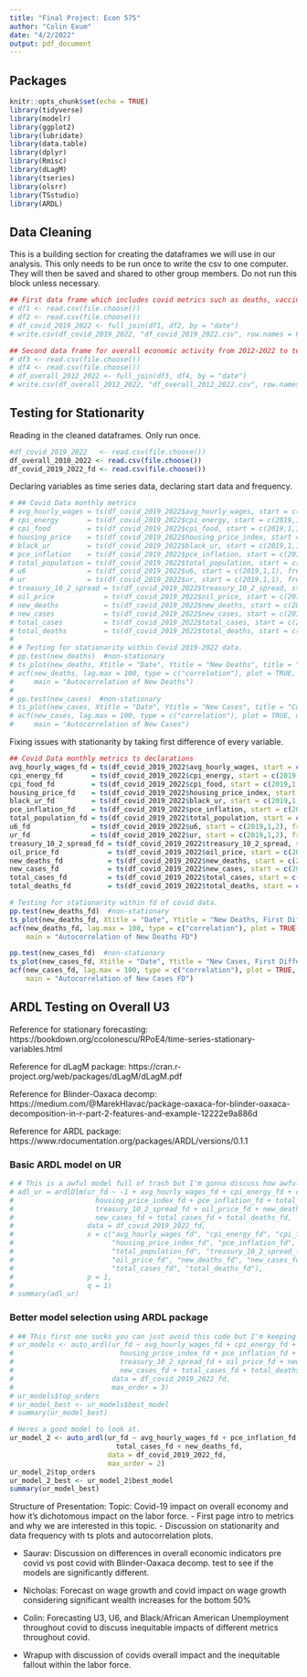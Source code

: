 ---
title: "Final Project: Econ 575"
author: "Colin Exum"
date: "4/2/2022"
output: pdf_document
---

## Packages ##
```{r setup, include=FALSE}
knitr::opts_chunk$set(echo = TRUE)
library(tidyverse)
library(modelr)
library(ggplot2)
library(lubridate)
library(data.table)
library(dplyr)
library(Rmisc)
library(dLagM)
library(tseries)
library(olsrr)
library(TSstudio)
library(ARDL)
```


## Data Cleaning ##
This is a building section for creating the dataframes we will use in our analysis. This only needs to be run once to write the csv to one computer. They will then be saved and shared to other group members. Do not run this block unless necessary. 
```{r}
## First data frame which includes covid metrics such as deaths, vaccinations, cases, etc...
# df1 <- read.csv(file.choose())
# df2 <- read.csv(file.choose())
# df_covid_2019_2022 <- full_join(df1, df2, by = "date")
# write.csv(df_covid_2019_2022, "df_covid_2019_2022.csv", row.names = FALSE)

## Second data frame for overall economic activity from 2012-2022 to test differences pre and post covid. 
# df3 <- read.csv(file.choose())
# df4 <- read.csv(file.choose())
# df_overall_2012_2022 <- full_join(df3, df4, by = "date")
# write.csv(df_overall_2012_2022, "df_overall_2012_2022.csv", row.names = FALSE)
```

## Testing for Stationarity  ##
Reading in the cleaned dataframes. Only run once. 
```{r}
#df_covid_2019_2022   <- read.csv(file.choose())
df_overall_2010_2022 <- read.csv(file.choose())
df_covid_2019_2022_fd <- read.csv(file.choose())
```

Declaring variables as time series data, declaring start data and frequency. 
```{r}
# ## Covid Data monthly metrics
# avg_hourly_wages = ts(df_covid_2019_2022$avg_hourly_wages, start = c(2019,1,1), frequency = 12)
# cpi_energy       = ts(df_covid_2019_2022$cpi_energy, start = c(2019,1,1), frequency = 12)
# cpi_food         = ts(df_covid_2019_2022$cpi_food, start = c(2019,1,1), frequency = 12)
# housing_price    = ts(df_covid_2019_2022$housing_price_index, start = c(2019,1,1), frequency = 12)
# black_ur         = ts(df_covid_2019_2022$black_ur, start = c(2019,1,1), frequency = 12)
# pce_inflation    = ts(df_covid_2019_2022$pce_inflation, start = c(2019,1,1), frequency = 12)
# total_population = ts(df_covid_2019_2022$total_population, start = c(2019,1,1), frequency = 12)
# u6               = ts(df_covid_2019_2022$u6, start = c(2019,1,1), frequency = 12)
# ur               = ts(df_covid_2019_2022$ur, start = c(2019,1,1), frequency = 12)
# treasury_10_2_spread = ts(df_covid_2019_2022$treasury_10_2_spread, start = c(2019,1,1), frequency = 12)
# oil_price            = ts(df_covid_2019_2022$oil_price, start = c(2019,1,1), frequency = 12)
# new_deaths           = ts(df_covid_2019_2022$new_deaths, start = c(2019,1,1), frequency = 12)
# new_cases            = ts(df_covid_2019_2022$new_cases, start = c(2019,1,1), frequency = 12)
# total_cases          = ts(df_covid_2019_2022$total_cases, start = c(2019,1,1), frequency = 12)
# total_deaths         = ts(df_covid_2019_2022$total_deaths, start = c(2019,1,1), frequency = 12)
# 
# # Testing for stationarity within Covid 2019-2022 data. 
# pp.test(new_deaths)  #non-stationary
# ts_plot(new_deaths, Xtitle = "Date", Ytitle = "New Deaths", title = "Covid Data 2019-2022")
# acf(new_deaths, lag.max = 100, type = c("correlation"), plot = TRUE, na.action = na.pass,
#     main = "Autocorrelation of New Deaths")
# 
# pp.test(new_cases)  #non-stationary
# ts_plot(new_cases, Xtitle = "Date", Ytitle = "New Cases", title = "Covid Data 2019-2022")
# acf(new_cases, lag.max = 100, type = c("correlation"), plot = TRUE, na.action = na.pass,
#     main = "Autocorrelation of New Cases")
```

Fixing issues with stationarity by taking first difference of every variable.
```{r}
## Covid Data monthly metrics ts declarations
avg_hourly_wages_fd = ts(df_covid_2019_2022$avg_hourly_wages, start = c(2019,1,2), frequency = 12)
cpi_energy_fd       = ts(df_covid_2019_2022$cpi_energy, start = c(2019,1,2), frequency = 12)
cpi_food_fd         = ts(df_covid_2019_2022$cpi_food, start = c(2019,1,2), frequency = 12)
housing_price_fd    = ts(df_covid_2019_2022$housing_price_index, start = c(2019,1,2), frequency = 12)
black_ur_fd         = ts(df_covid_2019_2022$black_ur, start = c(2019,1,2), frequency = 12)
pce_inflation_fd    = ts(df_covid_2019_2022$pce_inflation, start = c(2019,1,2), frequency = 12)
total_population_fd = ts(df_covid_2019_2022$total_population, start = c(2019,1,2), frequency = 12)
u6_fd               = ts(df_covid_2019_2022$u6, start = c(2019,1,2), frequency = 12)
ur_fd               = ts(df_covid_2019_2022$ur, start = c(2019,1,2), frequency = 12)
treasury_10_2_spread_fd = ts(df_covid_2019_2022$treasury_10_2_spread, start = c(2019,1,2), frequency = 12)
oil_price_fd            = ts(df_covid_2019_2022$oil_price, start = c(2019,1,2), frequency = 12)
new_deaths_fd           = ts(df_covid_2019_2022$new_deaths, start = c(2019,1,2), frequency = 12)
new_cases_fd            = ts(df_covid_2019_2022$new_cases, start = c(2019,1,2), frequency = 12)
total_cases_fd          = ts(df_covid_2019_2022$total_cases, start = c(2019,1,2), frequency = 12)
total_deaths_fd         = ts(df_covid_2019_2022$total_deaths, start = c(2019,1,2), frequency = 12)

# Testing for stationarity within fd of covid data. 
pp.test(new_deaths_fd)  #non-stationary
ts_plot(new_deaths_fd, Xtitle = "Date", Ytitle = "New Deaths, First Difference", title = "Covid Data 2019-2022")
acf(new_deaths_fd, lag.max = 100, type = c("correlation"), plot = TRUE, na.action = na.pass,
    main = "Autocorrelation of New Deaths FD")

pp.test(new_cases_fd)  #non-stationary
ts_plot(new_cases_fd, Xtitle = "Date", Ytitle = "New Cases, First Difference", title = "Covid Data 2019-2022")
acf(new_cases_fd, lag.max = 100, type = c("correlation"), plot = TRUE, na.action = na.pass,
    main = "Autocorrelation of New Cases FD")
```

## ARDL Testing on Overall U3 ##
Reference for stationary forecasting: https://bookdown.org/ccolonescu/RPoE4/time-series-stationary-variables.html

Reference for dLagM package: 
https://cran.r-project.org/web/packages/dLagM/dLagM.pdf

Reference for Blinder-Oaxaca decomp: 
https://medium.com/@MarekHlavac/package-oaxaca-for-blinder-oaxaca-decomposition-in-r-part-2-features-and-example-12222e9a886d

Reference for ARDL package: 
https://www.rdocumentation.org/packages/ARDL/versions/0.1.1

### Basic ARDL model on UR ###
```{r}
# # This is a awful model full of trash but I'm gonna discuss how awful it is in the paper. 
# adl_ur = ardlDlm(ur_fd ~ -1 + avg_hourly_wages_fd + cpi_energy_fd + cpi_food_fd + 
#                    housing_price_index_fd + pce_inflation_fd + total_population_fd + 
#                    treasury_10_2_spread_fd + oil_price_fd + new_deaths_fd + 
#                    new_cases_fd + total_cases_fd + total_deaths_fd,
#                  data = df_covid_2019_2022_fd,
#                  x = c("avg_hourly_wages_fd", "cpi_energy_fd", "cpi_food_fd",
#                        "housing_price_index_fd", "pce_inflation_fd", 
#                        "total_population_fd", "treasury_10_2_spread_fd", 
#                        "oil_price_fd", "new_deaths_fd", "new_cases_fd",
#                        "total_cases_fd", "total_deaths_fd"),
#                  p = 1, 
#                  q = 1)
# summary(adl_ur)
```

### Better model selection using ARDL package ###
```{r}
# ## This first one sucks you can just avoid this code but I'm keeping it for reference later.
# ur_models <- auto_ardl(ur_fd ~ avg_hourly_wages_fd + cpi_energy_fd + cpi_food_fd + 
#                          housing_price_index_fd + pce_inflation_fd + total_population_fd +
#                          treasury_10_2_spread_fd + oil_price_fd + new_deaths_fd +
#                          new_cases_fd + total_cases_fd + total_deaths_fd,
#                        data = df_covid_2019_2022_fd,
#                        max_order = 3)
# ur_models$top_orders
# ur_model_best <- ur_models$best_model
# summary(ur_model_best)
```

```{r}
# Heres a good model to look at. 
ur_model_2 <- auto_ardl(ur_fd ~ avg_hourly_wages_fd + pce_inflation_fd + new_cases_fd + 
                          total_cases_fd + new_deaths_fd,
                        data = df_covid_2019_2022_fd, 
                        max_order = 2)
ur_model_2$top_orders
ur_model_2_best <- ur_model_2$best_model
summary(ur_model_best)
```




Structure of Presentation: 
Topic: Covid-19 impact on overall economy and how it's dichotomous impact on the labor force. 
- First page intro to metrics and why we are interested in this topic. 
- Discussion on stationarity and data frequency with ts plots and autocorrelation plots. 

- Saurav: Discussion on differences in overall economic indicators pre covid vs post covid
  with Blinder-Oaxaca decomp. test to see if the models are significantly different.
- Nicholas: Forecast on wage growth and covid impact on wage growth considering significant 
  wealth increases for the bottom 50%
  
  
- Colin: Forecasting U3, U6, and Black/African American Unemployment throughout covid to
  discuss inequitable impacts of different metrics throughout covid. 
- Wrapup with discussion of covids overall impact and the inequitable fallout within the 
  labor force. 


